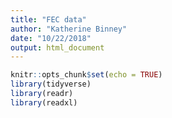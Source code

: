 ```yaml
---
title: "FEC data"
author: "Katherine Binney"
date: "10/22/2018"
output: html_document
---
```


```r
knitr::opts_chunk$set(echo = TRUE)
library(tidyverse)
library(readr)
library(readxl)
```

